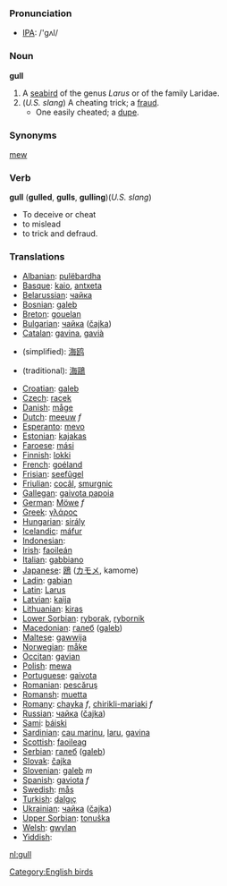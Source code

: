 === Pronunciation ===
*[[w:IPA|IPA]]: /'gʌl/

=== Noun ===

'''gull'''

# A [[seabird]] of the genus ''Larus'' or of the family Laridae.
# (''U.S. slang'') A cheating trick; a [[fraud]].
#* One easily cheated; a [[dupe]].

=== Synonyms ===
[[mew]]
=== Verb ===
'''gull''' ('''gulled''', '''gulls''', '''gulling''')(''U.S. slang'')
* To deceive or cheat
* to mislead
* to trick and defraud.
=== Translations ===
*[[Albanian]]: [[pulëbardha]]
*[[Basque]]: [[kaio]], [[antxeta]]
*[[Belarussian]]: [[чайка]]
*[[Bosnian]]: [[galeb]]
*[[Breton]]: [[gouelan]]
*[[Bulgarian]]: [[чайка]] ([[čajka]])
*[[Catalan]]: [[gavina]], [[gavià]]
*{{zh}} (simplified): [[海]][[鸥]]
*{{zh}} (traditional): [[海]][[鷗]]
*[[Croatian]]: [[galeb]]
*[[Czech]]: [[racek]]
*[[Danish]]: [[måge]]
*[[Dutch]]: [[meeuw]] ''f''
*[[Esperanto]]: [[mevo]]
*[[Estonian]]: [[kajakas]]
*[[Faroese]]: [[mási]]
*[[Finnish]]: [[lokki]]
*[[French]]: [[goéland]] '' ''
*[[Frisian]]: [[seefûgel]]
*[[Friulian]]: [[cocâl]], [[smurgnic]]
*[[Gallegan]]: [[gaivota papoia]]
*[[German]]: [[Möwe]] ''f''
*[[Greek]]: [[γλάρος]] '' ''
*[[Hungarian]]: [[sirály]]
*[[Icelandic]]: [[máfur]]
*[[Indonesian]]: [[]]
*[[Irish]]: [[faoileán]]
*[[Italian]]: [[gabbiano]] '' ''
*[[Japanese]]: [[鴎]] ([[カモメ]], kamome)
*[[Ladin]]: [[gabian]]
*[[Latin]]: [[Larus]] '' ''
*[[Latvian]]: [[kaija]]
*[[Lithuanian]]: [[kiras]]
*[[Lower Sorbian]]: [[ryborak]], [[rybornik]]
*[[Macedonian]]: [[галеб]] ([[galeb]])
*[[Maltese]]: [[gawwija]]
*[[Norwegian]]: [[måke]]
*[[Occitan]]: [[gavian]]
*[[Polish]]: [[mewa]] '' ''
*[[Portuguese]]: [[gaivota]]
*[[Romanian]]: [[pescăruş]]
*[[Romansh]]: [[muetta]]
*[[Romany]]: [[chayka]] ''f'', [[chirikli-mariaki]] ''f''
*[[Russian]]: [[чайка]] ([[čajka]]) '' ''
*[[Sami]]: [[báiski]]
*[[Sardinian]]: [[cau marinu]], [[laru]], [[gavina]]
*[[Scottish]]: [[faoileag]]
*[[Serbian]]: [[галеб]] ([[galeb]])
*[[Slovak]]: [[čajka]]
*[[Slovenian]]: [[galeb]]  ''m''
*[[Spanish]]: [[gaviota]] ''f''
*[[Swedish]]: [[mås]]
*[[Turkish]]: [[dalgıç]]
*[[Ukrainian]]: [[чайка]] ([[čajka]])
*[[Upper Sorbian]]: [[tonuška]]
*[[Welsh]]: [[gwylan]]
*[[Yiddish]]: [[]]

[[Category:English birds]]

[[nl:gull]]